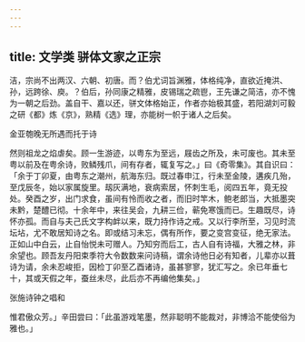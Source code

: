 ```yaml
---
---
---
```

title: 文学类 骈体文家之正宗
---



洁，宗尚不出两汉、六朝、初唐。而？伯尤词旨渊雅，体格纯净，直欲近掩洪、孙，远跨徐、庾。？伯后，孙同康之精雅，皮锡瑞之疏鬯，王先谦之简洁，亦不愧为一朝之后劲。盖自干、嘉以还，骈文体格始正，作者亦始极其盛，若阳湖刘可毅之研《都》炼《京》，熟精《选》理，亦能树一帜于诸人之后矣。

金亚匏晚无所遇而托于诗

然则祖龙之焰虐矣。顾一生游迹，以粤东为至远，屐齿之所及，未可废也。其未至粤以前及在粤余诗，败鳞残爪，间有存者，辄复写之。」曰《奇零集》。其自识曰：「余于丁卯夏，由粤东之潮州，航海东归。既过春申江，行未至金陵，遘疾几殆，至戊辰冬，始以家属旋里。刼灰满地，衰病索居，怀刺生毛，阅四五年，竟无投处。癸酉之岁，出门求食，虽间有怜而收之者，而旧时竿木，鲍老郎当，大抵墨突未黔，楚醴已彻。十余年中，来往吴会，九耕三俭，蕲免寒饿而已。生趣既尽，诗怀亦孤。而自与夫己氏文字构衅以来，既力持作诗之戒。又以行李所至，习见时流坛坫，尤不敢居知诗之名。即或结习未忘，偶有所作，要之变宫变征，绝无家法。正如山中白云，止自怡悦未可赠人。乃知穷而后工，古人自有诗福，大雅之林，非余望也。顾吾友丹阳束季符大令数数来问诗稿，谓余诗他日必有知者，儿辈亦以葺诗为请，余未忍峻拒，因检丁卯至乙酉诸诗，虽甚寥寥，犹汇写之。余已年垂七十，其或天假之年，蚕丝未尽，此后亦不再编他集矣。」

张施诗钟之唱和

惟君傲众芳。」辛田尝曰：「此虽游戏笔墨，然非聪明不能裁对，非博洽不能使俗为雅也。」